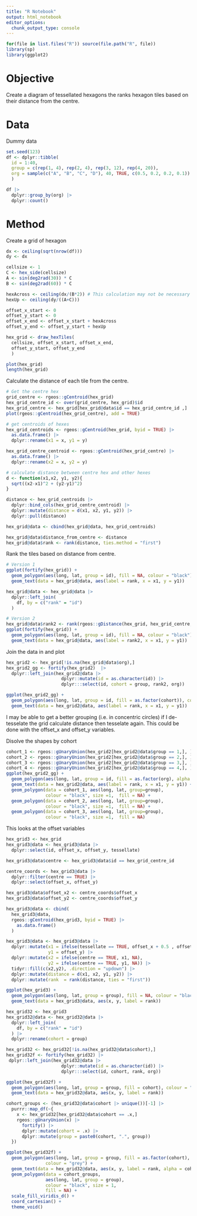 ```yaml
---
title: "R Notebook"
output: html_notebook
editor_options: 
  chunk_output_type: console
---
```


```r
for(file in list.files("R")) source(file.path("R", file))
library(sp)
library(ggplot2)
```

# Objective

Create a diagram of tessellated hexagons the ranks hexagon tiles based on their
distance from the centre.

# Data 

Dummy data

```r
set.seed(123)
df <- dplyr::tibble(
  id = 1:40, 
  group = c(rep(1, 4), rep(2, 4), rep(3, 12), rep(4, 20)), 
  org = sample(c("A", "B", "C", "D"), 40, TRUE, c(0.5, 0.2, 0.2, 0.1))
  )

df |>
  dplyr::group_by(org) |>
  dplyr::count()
```

# Method

Create a grid of hexagon

```r
dx <- ceiling(sqrt(nrow(df)))
dy <- dx

cellsize <- 1
C <- hex_side(cellsize)
A <- sin(deg2rad(30)) * C
B <- sin(deg2rad(60)) * C

hexAcross <- ceiling(dx/(B*2)) # This calculation may not be necessary could just use dx
hexUp <- ceiling(dy/((A+C)))

offset_x_start <- 0
offset_y_start <- 0
offset_x_end <- offset_x_start + hexAcross
offset_y_end <- offset_y_start + hexUp

hex_grid <- draw_hexTiles(
  cellsize, offset_x_start, offset_x_end, 
  offset_y_start, offset_y_end
  )

plot(hex_grid)
length(hex_grid)

```

Calculate the distance of each tile from the centre.

```r
# Get the centre hex
grid_centre <- rgeos::gCentroid(hex_grid)
hex_grid_centre_id <- over(grid_centre, hex_grid)$id
hex_grid_centre <- hex_grid[hex_grid@data$id == hex_grid_centre_id ,]
plot(rgeos::gCentroid(hex_grid_centre), add = TRUE)

# get centroids of hexes
hex_grid_centroids <- rgeos::gCentroid(hex_grid, byid = TRUE) |> 
  as.data.frame() |>
  dplyr::rename(x1 = x, y1 = y)

hex_grid_centre_centroid <- rgeos::gCentroid(hex_grid_centre) |> 
  as.data.frame() |>
  dplyr::rename(x2 = x, y2 = y)

# calculate distance between centre hex and other hexes
d <- function(x1,x2, y1, y2){
  sqrt((x2-x1)^2 + (y2-y1)^2)
}

distance <- hex_grid_centroids |>
  dplyr::bind_cols(hex_grid_centre_centroid) |>
  dplyr::mutate(distance = d(x1, x2, y1, y2)) |>
  dplyr::pull(distance)

hex_grid@data <- cbind(hex_grid@data, hex_grid_centroids)

hex_grid@data$distance_from_centre <- distance
hex_grid@data$rank <- rank(distance, ties.method = "first")


```

Rank the tiles based on distance from centre.

```r
# Version 1
ggplot(fortify(hex_grid)) + 
  geom_polygon(aes(long, lat, group = id), fill = NA, colour = "black") +
  geom_text(data = hex_grid@data, aes(label = rank, x = x1, y = y1))

hex_grid@data <- hex_grid@data |>
  dplyr::left_join(
    df, by = c("rank" = "id")
  )
```

```r
# Version 2
hex_grid@data$rank2 <- rank(rgeos::gDistance(hex_grid, hex_grid_centre, byid = TRUE), ties.method = "first")
ggplot(fortify(hex_grid)) + 
  geom_polygon(aes(long, lat, group = id), fill = NA, colour = "black") +
  geom_text(data = hex_grid@data, aes(label = rank2, x = x1, y = y1))
```

Join the data in and plot

```r
hex_grid2 <- hex_grid[!is.na(hex_grid@data$org),] 
hex_grid2_gg <- fortify(hex_grid2)  |>
  dplyr::left_join(hex_grid2@data |>
                     dplyr::mutate(id = as.character(id)) |>
                     dplyr:::select(id, cohort = group, rank2, org))

ggplot(hex_grid2_gg) + 
  geom_polygon(aes(long, lat, group = id, fill = as.factor(cohort)), colour = "black") +
  geom_text(data = hex_grid2@data, aes(label = rank, x = x1, y = y1))
```

I may be able to get a better grouping (i.e. in concentric circles) if I de-tesselate the grid calculate distance then tesselate again. This could be done with the offset_x and offset_y variables.

Disolve the shapes by cohort

```r

cohort_1 <- rgeos::gUnaryUnion(hex_grid2[hex_grid2@data$group == 1,], )
cohort_2 <- rgeos::gUnaryUnion(hex_grid2[hex_grid2@data$group == 2,], )
cohort_3 <- rgeos::gUnaryUnion(hex_grid2[hex_grid2@data$group == 3,], )
cohort_4 <- rgeos::gUnaryUnion(hex_grid2[hex_grid2@data$group == 4,], )
ggplot(hex_grid2_gg) + 
  geom_polygon(aes(long, lat, group = id, fill = as.factor(org), alpha = 1/cohort), colour = "black") +
  geom_text(data = hex_grid2@data, aes(label = rank, x = x1, y = y1)) +
  geom_polygon(data = cohort_1, aes(long, lat, group=group), 
               colour = "black", size =1,  fill = NA) +
  geom_polygon(data = cohort_2, aes(long, lat, group=group), 
               colour = "black", size =1,  fill = NA) +
  geom_polygon(data = cohort_3, aes(long, lat, group=group), 
               colour = "black", size =1,  fill = NA) 
```

This looks at the offset variables

```r
hex_grid3 <- hex_grid
hex_grid3@data <- hex_grid3@data |> 
  dplyr::select(id, offset_x, offset_y, tessellate)

hex_grid3@data$centre <- hex_grid3@data$id == hex_grid_centre_id

centre_coords <- hex_grid3@data |>
  dplyr::filter(centre == TRUE) |>
  dplyr::select(offset_x, offset_y)

hex_grid3@data$offset_x2 <- centre_coords$offset_x
hex_grid3@data$offset_y2 <- centre_coords$offset_y

hex_grid3@data <- cbind(
  hex_grid3@data, 
  rgeos::gCentroid(hex_grid3, byid = TRUE) |> 
    as.data.frame()
  )

hex_grid3@data <- hex_grid3@data |>
  dplyr::mutate(x1 = ifelse(tessellate == TRUE, offset_x + 0.5 , offset_x),
                y1 = offset_y) |>
  dplyr::mutate(x2 = ifelse(centre == TRUE, x1, NA),
                y2 = ifelse(centre == TRUE, y1, NA)) |>
  tidyr::fill(c(x2,y2), .direction = "updown") |>
  dplyr::mutate(distance = d(x1, x2, y1, y2)) |>
  dplyr::mutate(rank  = rank(distance, ties = "first"))

ggplot(hex_grid3) +
  geom_polygon(aes(long, lat, group = group), fill = NA, colour = "black") +
  geom_text(data = hex_grid3@data, aes(x, y, label = rank))

hex_grid32 <- hex_grid3
hex_grid32@data <- hex_grid32@data |>
  dplyr::left_join(
    df, by = c("rank" = "id")
  ) |>
  dplyr::rename(cohort = group)

hex_grid32 <- hex_grid32[!is.na(hex_grid32@data$cohort),]
hex_grid32f <- fortify(hex_grid32) |>
 dplyr::left_join(hex_grid32@data |>
                     dplyr::mutate(id = as.character(id)) |>
                     dplyr:::select(id, cohort, rank, org))

ggplot(hex_grid32f) +
  geom_polygon(aes(long, lat, group = group, fill = cohort), colour = "black") +
  geom_text(data = hex_grid32@data, aes(x, y, label = rank))

cohort_groups <- (hex_grid32@data$cohort |> unique())[-1] |>
  purrr::map_df(~{
    x <- hex_grid32[hex_grid32@data$cohort == .x,]
    rgeos::gUnaryUnion(x) |>
      fortify() |>
      dplyr::mutate(cohort = .x) |>
      dplyr::mutate(group = paste0(cohort, ".", group))
  })

ggplot(hex_grid32f) +
  geom_polygon(aes(long, lat, group = group, fill = as.factor(cohort), alpha = cohort != 4), 
               colour = "grey") +
  geom_text(data = hex_grid32@data, aes(x, y, label = rank, alpha = cohort != 4)) +
  geom_polygon(data = cohort_groups, 
               aes(long, lat, group = group), 
               colour = "black", size = 1,
               fill = NA) +
  scale_fill_viridis_d() +
  coord_cartesian() +
  theme_void()
```
